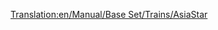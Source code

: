 [[Translation:en/Manual/Base Set/Trains/AsiaStar]]
{{it/Manuale/Set base/Treni/Treni|Image=[[File:en/Manual/Base Set/Trains/Asiastar.png]]
|Name="AsiaStar"
|Cost=€ 100.780
|Speed=265 km/h (165 mph)
|Weight=190 t
|Power=8.111 hp (5.966 kW)
|Annual=€ 7.030
|Designed=1992
|Lifespan=25
|Capacity=N/A
|Description=Questa è la [[it/Manual/Base Set/Ferrovie elettrificate|locomotiva elettrica]] più veloce del gioco. Si presenta come una coppia di locomotive elettriche ad alta potenza, una su ogni estremità del treno.
|Real-life=Questa locomotiva è l'equivalente di Transport Tycoon dell' [https://www.wikipedia.org/wiki/British Rail Class 373 Eurostar (class 373)] (che opera nel tunnel della Manica) e successivi modelli [https://www.wikipedia.org/wiki/it:TGV TGV].
}}